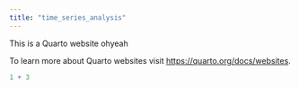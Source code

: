 ```yaml
---
title: "time_series_analysis"
---
```


This is a Quarto website ohyeah

To learn more about Quarto websites visit <https://quarto.org/docs/websites>.

```r
1 + 3
```
